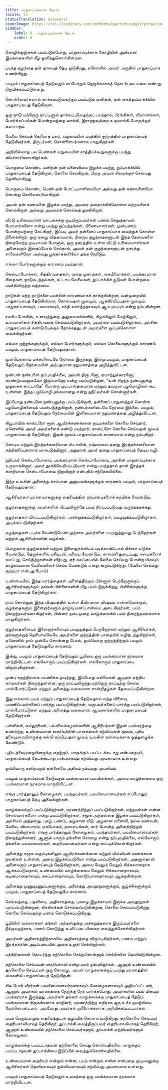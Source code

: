 ```yaml
---
title: பாதுகாப்புக்கான தேடல்
locale: ta
statusTranslation: automatic
coverImage: https://res.cloudinary.com/xmfm6mhw3gwctndtcubgx2rptnae/image/upload/v1740337243/small_cover_educacion_fundamental_a051170f1c.webp
sidebar:
    label: 6. பாதுகாப்புக்கான தேடல்
    order: 6
---
```

கோழிக்குஞ்சுகள் பயப்படும்போது, பாதுகாப்புக்காக கோழியின் அன்பான இறக்கைகளின் கீழ் ஒளிந்துகொள்கின்றன.

பயந்த குழந்தை தன் தாயைத் தேடி ஓடுகிறது, ஏனெனில் அவள் அருகில் பாதுகாப்பாக உணர்கிறது.

பயமும் பாதுகாப்பைத் தேடுவதும் எப்போதும் நெருக்கமாகத் தொடர்புடையவை என்பது நிரூபிக்கப்பட்டுள்ளது.

கொள்ளையர்களால் தாக்கப்படுவதற்குப் பயப்படும் மனிதன், தன் கைத்துப்பாக்கியில் பாதுகாப்பைத் தேடுகிறான்.

ஒரு நாடு மற்றொரு நாட்டினால் தாக்கப்படுவதற்குப் பயந்தால், பீரங்கிகள், விமானங்கள், போர்க்கப்பல்கள் போன்றவற்றை வாங்கி, இராணுவத்தை உருவாக்கி போருக்குத் தயாராகும்.

வேலை செய்யத் தெரியாத பலர், வறுமையின் பயத்தில் குற்றத்தில் பாதுகாப்பைத் தேடுகிறார்கள், திருடர்கள், கொள்ளையர்களாக மாறுகிறார்கள்.

அறிவில்லாத பல பெண்கள் வறுமையின் சாத்தியக்கூறுகளுக்கு பயந்து விபச்சாரிகளாகிறார்கள்.

பொறாமை கொண்ட மனிதன் தன் மனைவியை இழக்க பயந்து, துப்பாக்கியில் பாதுகாப்பைத் தேடுகிறான், கொலை செய்கிறான், பிறகு அவன் சிறைக்குச் செல்வது தெளிவாகிறது.

பொறாமை கொண்ட பெண் தன் போட்டியாளியையோ அல்லது தன் கணவனையோ கொன்று கொலைகாரியாகிறாள்.

அவள் தன் கணவனை இழக்க பயந்து, அவரை தனதாக்கிக்கொள்ள மற்றவளைக் கொல்கிறாள் அல்லது அவரைக் கொல்லத் துணிகிறாள்.

வீட்டு உரிமையாளர் வாடகைக்கு குடியிருப்பவர்கள் பணம் செலுத்தாமல் போவார்களோ என்று பயந்து ஒப்பந்தங்கள், பிணையாளர்கள், முன்பணம் போன்றவற்றை கேட்கிறார், இப்படி அவர் தன்னைப் பாதுகாப்பாக வைத்துக் கொள்ள நினைக்கிறார். ஒரு ஏழை விதவையால், நிறைய குழந்தைகளுடன் இந்த தேவைகளை நிறைவேற்ற முடியாமல் போனால், ஒரு நகரத்தில் உள்ள வீட்டு உரிமையாளர்கள் அனைவரும் இதைப்போல் செய்தால், அவள் தன் குழந்தைகளுடன் நகரத்து சாலைகளிலோ அல்லது பூங்காக்களிலோ தங்க நேரிடும்.

எல்லா போர்களுக்கும் காரணம் பயம்தான்.

கெஸ்டாபோக்கள், சித்திரவதைகள், வதை முகாம்கள், சைபீரியாக்கள், பயங்கரமான சிறைகள், நாடுகடத்தல்கள், கட்டாய வேலைகள், துப்பாக்கிச் சூடுகள் போன்றவை பயத்திலிருந்து வந்தவை.

நாடுகள் மற்ற நாடுகளை பயத்தின் காரணமாகத் தாக்குகின்றன; வன்முறையில் பாதுகாப்பைத் தேடுகின்றன, கொல்வதன் மூலமும், ஆக்கிரமிப்பதன் மூலமும் பாதுகாப்பாகவும், பலமாகவும், சக்தி வாய்ந்ததாகவும் ஆக முடியும் என்று நம்புகின்றன.

ரகசிய போலீஸ், உளவுத்துறை அலுவலகங்களில், கிழக்கிலும் மேற்கிலும், உளவாளிகள் சித்திரவதை செய்யப்படுகிறார்கள், அவர்கள் பயப்படுகிறார்கள், அரசின் பாதுகாப்பைக் கண்டுபிடிக்கும் நோக்கத்துடன் அவர்களை ஒப்புக்கொள்ள வைக்கிறார்கள்.

எல்லா குற்றங்களுக்கும், எல்லா போர்களுக்கும், எல்லா கொலைகளுக்கும் காரணம் பயமும், பாதுகாப்பைத் தேடுவதும்தான்.

முன்பெல்லாம் மக்களிடையே நேர்மை இருந்தது, இன்று பயமும், பாதுகாப்பைத் தேடுவதும் நேர்மையின் அற்புதமான நறுமணத்தை அழித்துவிட்டன.

நண்பன் நண்பனை நம்புவதில்லை, அவன் திருடனோ, ஏமாற்றுக்காரனோ, சுரண்டுபவனாகவோ இருப்பானோ என்று பயப்படுகிறான், "உன் சிறந்த நண்பனுக்கு முதுகைக் காட்டாதே" போன்ற முட்டாள்தனமான மற்றும் தவறான பழமொழிகள் கூட உள்ளன. இந்த பழமொழி தங்கமானது என்று ஹிட்லர்கள் சொன்னார்கள்.

இப்போது நண்பனே நண்பனுக்கு பயப்படுகிறான், தன்னைப் பாதுகாத்துக் கொள்ள பழமொழிகளையும் பயன்படுத்துகிறான். நண்பர்களிடையே நேர்மை இல்லை. பயமும், பாதுகாப்பைத் தேடுவதும் நேர்மையின் இனிமையான நறுமணத்தை அழித்துவிட்டன.

கியூபாவில் காஸ்ட்ரோ ரூஸ் ஆயிரக்கணக்கான குடிமக்களை கொலை செய்தார், ஏனெனில் அவர் அவர்களைக் கண்டு பயந்தார்; காஸ்ட்ரோ கொலை செய்வதன் மூலம் பாதுகாப்பைத் தேடுகிறார். இதன் மூலம் பாதுகாப்பைக் காணலாம் என்று நம்புகிறார்.

கொடிய மற்றும் இரத்தக்களரியான ஸ்டாலின், ரஷ்யாவை தனது இரத்தக்களரியான சுத்திகரிப்புகளால் மாசுபடுத்தினார். அதுதான் அவர் தனது பாதுகாப்பைத் தேடிய வழி.

ஹிட்லர் கெஸ்டாபோவை, பயங்கரமான கெஸ்டாபோவை, அரசின் பாதுகாப்புக்காக உருவாக்கினார். அவர் தூக்கியெறியப்படுவார் என்று பயந்ததால் தான் இரத்தக் களறியான கெஸ்டாபோவை நிறுவினார் என்பதில் சந்தேகமில்லை.

இந்த உலகின் அனைத்து கசப்பான அனுபவங்களுக்கும் காரணம் பயமும், பாதுகாப்பைத் தேடுவதும்தான்.

ஆசிரியர்கள் மாணவர்களுக்கு தைரியத்தின் நற்பண்புகளைக் கற்பிக்க வேண்டும்.

குழந்தைகளுக்கு அவர்களின் வீட்டிலிருந்தே பயம் நிரப்பப்படுவது வருந்தத்தக்கது.

குழந்தைகள் மிரட்டப்படுகிறார்கள், அச்சுறுத்தப்படுகிறார்கள், பயமுறுத்தப்படுகிறார்கள், அடிக்கப்படுகிறார்கள்.

குழந்தைகள் படிக்க வேண்டுமென்பதற்காக அவர்களை பயமுறுத்துவது பெற்றோர்கள் மற்றும் ஆசிரியர்களின் வழக்கம்.

பொதுவாக குழந்தைகள் மற்றும் இளைஞர்களிடம் படிக்காவிட்டால் பிச்சை எடுக்க வேண்டும், தெருக்களில் பசியுடன் அலைய வேண்டும், காலணி துடைப்பது, சுமைகளைச் சுமப்பது, செய்தித்தாள்கள் விற்பது, ஏர் கலப்பையில் வேலை செய்வது போன்ற மிகவும் தாழ்மையான வேலைகளைச் செய்ய வேண்டும் என்று கூறப்படுகிறது. (வேலை செய்வது குற்றமா என்பது போல்)

உண்மையில், இந்த வார்த்தைகள் அனைத்திற்கும் பின்னால் பெற்றோருக்கும் ஆசிரியர்களுக்கும் தங்கள் பிள்ளைகளின் மீது பயம் இருக்கிறது, பிள்ளைகளுக்கு பாதுகாப்பைத் தேடுகிறார்கள்.

நாம் சொல்லும் இந்த விஷயத்தில் உள்ள தீவிரமான விஷயம் என்னவென்றால், குழந்தைகளும் இளைஞர்களும் தாழ்வு மனப்பான்மை அடைகிறார்கள், பயம் நிறைந்தவர்களாகிறார்கள், பின்னர் நடைமுறை வாழ்க்கையில் பயம் நிறைந்தவர்களாக மாறுகிறார்கள்.

குழந்தைகளையும் இளைஞர்களையும் பயமுறுத்தும் பெற்றோர்கள் மற்றும் ஆசிரியர்கள், தங்களுக்குத் தெரியாமலேயே அவர்களை குற்றத்தின் பாதையில் வழிநடத்துகிறார்கள், ஏனெனில் நாம் முன்பே சொன்னது போல், ஒவ்வொரு குற்றத்திற்கும் பயமும் பாதுகாப்பைத் தேடுவதுமே காரணம்.

இன்று, பயமும் பாதுகாப்பைத் தேடுவதும் பூமியை ஒரு பயங்கரமான நரகமாக மாற்றிவிட்டன. எல்லோரும் பயப்படுகிறார்கள். எல்லோரும் பாதுகாப்பை விரும்புகிறார்கள்.

முன்பு சுதந்திரமாக பயணிக்க முடிந்தது, இப்போது எல்லைகள் ஆயுதம் ஏந்திய காவலர்கள் நிறைந்துள்ளன, ஒரு நாட்டிலிருந்து மற்றொரு நாட்டிற்கு செல்ல பாஸ்போர்ட்டுகள் மற்றும் அனைத்து வகையான சான்றிதழ்கள் தேவைப்படுகின்றன.

இது எல்லாம் பயம் மற்றும் பாதுகாப்பைத் தேடுவதால் வந்த விளைவு. பயணிப்பவர்களைப் பார்த்து பயப்படுகிறார்கள், வருபவர்களைப் பார்த்து பயப்படுகிறார்கள், பாஸ்போர்ட்டுகள் மற்றும் அனைத்து வகையான ஆவணங்களில் பாதுகாப்பைத் தேடுகிறார்கள்.

பள்ளிகள், கல்லூரிகள், பல்கலைக்கழகங்களின் ஆசிரியர்கள் இதன் பயங்கரத்தை உணர்ந்து, உண்மையான தைரியத்தின் பாதையைக் கற்பிப்பதன் மூலம், புதிய தலைமுறையினருக்கு கல்வி கற்பிப்பதன் மூலம் உலகின் நன்மைக்காக ஒத்துழைக்க வேண்டும்.

புதிய தலைமுறையினருக்கு எதற்கும், யாருக்கும் பயப்படக்கூடாது என்பதையும், பாதுகாப்பைத் தேடக்கூடாது என்பதையும் கற்பிப்பது அவசரமாக உள்ளது.

ஒவ்வொரு தனிநபரும் தன்னையே அதிகம் நம்புவது அவசியம்.

பயமும் பாதுகாப்பைத் தேடுவதும் பயங்கரமான பலவீனங்கள், அவை வாழ்க்கையை ஒரு பயங்கரமான நரகமாக மாற்றிவிட்டன.

எங்கு பார்த்தாலும் கோழைகள், பயந்தவர்கள், பலவீனமானவர்கள் எப்போதும் பாதுகாப்பைத் தேடி அலைகிறார்கள்.

வாழ்க்கைக்குப் பயப்படுகிறார்கள், மரணத்திற்குப் பயப்படுகிறார்கள், மற்றவர்கள் என்ன சொல்வார்களோ என்று பயப்படுகிறார்கள், சமூக அந்தஸ்தை இழக்க பயப்படுகிறார்கள், அரசியல் அந்தஸ்து, புகழ், பணம், அழகான வீடு, அழகான மனைவி, நல்ல கணவன், வேலை, வியாபாரம், ஏகபோகம், தளபாடங்கள், கார் போன்ற அனைத்திற்கும் பயப்படுகிறார்கள். எங்கு பார்த்தாலும் கோழைகள், பயந்தவர்கள், பலவீனமானவர்கள் நிறைந்துள்ளனர், ஆனால் யாரும் தங்களை கோழை என்று நம்புவதில்லை, எல்லோரும் தங்களை பலமானவர்கள், தைரியமானவர்கள் என்று காட்டிக்கொள்கிறார்கள்.

அனைத்து சமூக வகுப்புகளிலும் ஆயிரக்கணக்கான மற்றும் மில்லியன் கணக்கான நலன்கள் உள்ளன, அவை இழக்கப்படுமோ என்று பயப்படுகிறார்கள், அதனால்தான் அனைவரும் பாதுகாப்பைத் தேடுகிறார்கள், அவை மேலும் மேலும் சிக்கலானதாக ஆக்கப்படுவதால், உண்மையில் வாழ்க்கையை மேலும் சிக்கலானதாகவும், கடினமானதாகவும், கசப்பானதாகவும், கொடூரமானதாகவும் ஆக்குகின்றன.

அனைத்து முணுமுணுப்புகளுக்கும், அனைத்து அவதூறுகளுக்கும், சூழ்ச்சிகளுக்கும் பயமும், பாதுகாப்பைத் தேடுவதுமே காரணம்.

செல்வத்தை, பதவியை, அதிகாரத்தை, புகழை இழக்காமல் இருக்க அவதூறுகள் பரப்பப்படுகின்றன, கிசுகிசுக்கள் சொல்லப்படுகின்றன, கொலை செய்யப்படுகிறது, கொலை செய்வதற்கு பணம் கொடுக்கப்படுகிறது.

பூமியின் வல்லரசுகள் தங்கள் அந்தஸ்துக்கு அச்சுறுத்தலாக இருப்பவர்களை நீக்குவதற்காக, பணம் கொடுத்து கூலிப்படையினரை வைத்துக்கொள்கிறார்கள்.

அவர்கள் அதிகாரத்திற்காகவே அதிகாரத்தை விரும்புகிறார்கள், பணம் மற்றும் இரத்தத்தின் அடிப்படையில் அதை உறுதி செய்கிறார்கள்.

பத்திரிகைகள் தொடர்ந்து தற்கொலை செய்துகொள்ளும் செய்திகளை வெளியிடுகின்றன.

தற்கொலை செய்பவன் தைரியசாலி என்று பலர் நம்புகிறார்கள், ஆனால் உண்மையில் தற்கொலை செய்பவன் ஒரு கோழை, அவன் வாழ்க்கைக்குப் பயந்து மரணத்தின் கைகளில் பாதுகாப்பைத் தேடுகிறான்.

சில போர் வீரர்கள் பலவீனமானவர்களாகவும் கோழைகளாகவும் அறியப்பட்டனர், ஆனால் அவர்கள் மரணத்தை நேருக்கு நேர் பார்த்தபோது, அவர்களின் பயம் மிகவும் பயங்கரமாக இருந்தது, அவர்கள் தங்கள் வாழ்க்கைக்கு பாதுகாப்பைத் தேடும் பயங்கரமான மிருகங்களாக மாறினர், மரணத்திற்கு எதிராக ஒரு உச்ச முயற்சியை மேற்கொண்டனர். அப்போது அவர்கள் ஹீரோக்களாக அறிவிக்கப்பட்டார்கள்.

பயம் பெரும்பாலும் தைரியத்துடன் குழப்பிக் கொள்ளப்படுகிறது. தற்கொலை செய்பவர் தைரியசாலியாகத் தெரிகிறார், துப்பாக்கி வைத்திருப்பவர் தைரியசாலியாகத் தெரிகிறார், ஆனால் உண்மையில் தற்கொலை செய்பவர்களும், துப்பாக்கி ஏந்தியவர்களும் கோழைகள்.

வாழ்க்கைக்கு பயப்படாதவன் தற்கொலை செய்து கொள்வதில்லை. யாருக்கும் பயப்படாதவன் துப்பாக்கியை இடுப்பில் வைத்துக்கொள்வதில்லை.

உண்மையான தைரியம் என்றால் என்ன, பயம் என்றால் என்ன என்பதை குடிமகனுக்கு ஆசிரியர்கள் தெளிவாகவும் துல்லியமாகவும் கற்பிப்பது அவசரமாக உள்ளது.

பயமும் பாதுகாப்பைத் தேடுவதும் உலகத்தை ஒரு பயங்கரமான நரகமாக மாற்றிவிட்டன.

